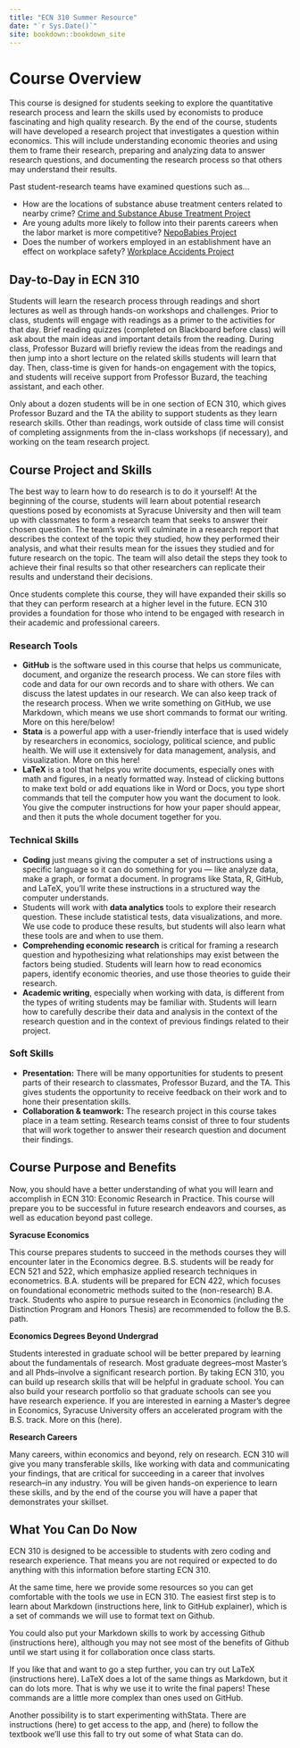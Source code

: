 ```yaml
--- 
title: "ECN 310 Summer Resource"
date: "`r Sys.Date()`"
site: bookdown::bookdown_site
---
```


# Course Overview

This course is designed for students seeking to explore the quantitative research process and learn the skills used by economists to produce fascinating and high quality research. By the end of the course, students will have developed a research project that investigates a question within economics. This will include understanding economic theories and using them to frame their research, preparing and analyzing data to answer research questions, and documenting the research process so that others may understand their results. 

Past student-research teams have examined questions such as…

- How are the locations of substance abuse treatment centers related to nearby crime? [Crime and Substance Abuse Treatment Project](https://www.kristybuzard.com/uploads/Final_Project_Crime.pdf)
- Are young adults more likely to follow into their parents careers when the labor market is more competitive? [NepoBabies Project](https://www.kristybuzard.com/uploads/Final_Project_NepoBabies.pdf)
- Does the number of workers employed in an establishment have an effect on workplace safety? [Workplace Accidents Project](https://www.kristybuzard.com/uploads/Final_Project_Accidents.pdf)


## Day-to-Day in ECN 310

Students will learn the research process through readings and short lectures as well as through hands-on workshops and challenges. Prior to class, students will engage with readings as a primer to the activities for that day. Brief reading quizzes (completed on Blackboard before class) will ask about the main ideas and important details from the reading. During class, Professor Buzard will briefly review the ideas from the readings and then jump into a short lecture on the related skills students will learn that day. Then, class-time is given for hands-on engagement with the topics, and students will receive support from Professor Buzard, the teaching assistant, and each other. 

Only about a dozen students will be in one section of ECN 310, which gives Professor Buzard and the TA the ability to support students as they learn research skills. Other than readings, work outside of class time will consist of completing assignments from the in-class workshops (if necessary), and working on the team research project.


## Course Project and Skills

The best way to learn how to do research is to do it yourself! At the beginning of the course, students will learn about potential research questions posed by economists at Syracuse University and then will team up with classmates to form a research team that seeks to answer their chosen question. The team’s work will culminate in a research report that describes the context of the topic they studied, how they performed their analysis, and what their results mean for the issues they studied and for future research on the topic. The team will also detail the steps they took to achieve their final results so that other researchers can replicate their results and understand their decisions.

Once students complete this course, they will have expanded their skills so that they can perform research at a higher level in the future. ECN 310 provides a foundation for those who intend to be engaged with research in their academic and professional careers. 

### Research Tools

- **GitHub** is the software used in this course that helps us communicate, document, and organize the research process. We can store files with code and data for our own records and to share with others. We can discuss the latest updates in our research. We can also keep track of the research process. When we write something on GitHub, we use Markdown, which means we use short commands to format our writing. More on this here/below! 
- **Stata** is a powerful app with a user-friendly interface that is used widely by researchers in economics, sociology, political science, and public health. We will use it extensively for data management, analysis, and visualization. More on this here!
- **LaTeX** is a tool that helps you write documents, especially ones with math and figures, in a neatly formatted way. Instead of clicking buttons to make text bold or add equations like in Word or Docs, you type short commands that tell the computer how you want the document to look. You give the computer instructions for how your paper should appear, and then it puts the whole document together for you.

### Technical Skills

- **Coding** just means giving the computer a set of instructions using a specific language so it can do something for you — like analyze data, make a graph, or format a document. In programs like Stata, R, GitHub, and LaTeX, you'll write these instructions in a structured way the computer understands.
- Students will work with **data analytics** tools to explore their research question. These include statistical tests, data visualizations, and more. We use code to produce these results, but students will also learn what these tools are and when to use them.
- **Comprehending economic research** is critical for framing a research question and hypothesizing what relationships may exist between the factors being studied. Students will learn how to read economics papers, identify economic theories, and use those theories to guide their research.
- **Academic writing**, especially when working with data, is different from the types of writing students may be familiar with. Students will learn how to carefully describe their data and analysis in the context of the research question and in the context of previous findings related to their project.

### Soft Skills

- **Presentation:** There will be many opportunities for students to present parts of their research to classmates, Professor Buzard, and the TA. This gives students the opportunity to receive feedback on their work and to hone their presentation skills.
- **Collaboration & teamwork:** The research project in this course takes place in a team setting. Research teams consist of three to four students that will work together to answer their research question and document their findings.

## Course Purpose and Benefits

Now, you should have a better understanding of what you will learn and accomplish in ECN 310: Economic Research in Practice. This course will prepare you to be successful in future research endeavors and courses, as well as education beyond past college. 

**Syracuse Economics**

This course prepares students to succeed in the methods courses they will encounter later in the Economics degree. B.S. students will be ready for ECN 521 and 522, which emphasize applied research techniques in econometrics. B.A. students will be prepared for ECN 422, which focuses on foundational econometric methods suited to the (non-research) B.A. track. Students who aspire to pursue research in Economics (including the Distinction Program and Honors Thesis) are recommended to follow the B.S. path.

**Economics Degrees Beyond Undergrad**

Students interested in graduate school will be better prepared by learning about the fundamentals of research. Most graduate degrees–most Master’s and all Phds–involve a significant research portion. By taking ECN 310, you can build up research skills that will be helpful in graduate school. You can also build your research portfolio so that graduate schools can see you have research experience.
If you are interested in earning a Master’s degree in Economics, Syracuse University offers an accelerated program with the B.S. track. More on this (here).

**Research Careers**

Many careers, within economics and beyond, rely on research. ECN 310 will give you many transferable skills, like working with data and communicating your findings, that are critical for succeeding in a career that involves research–in any industry. You will be given hands-on experience to learn these skills, and by the end of the course you will have a paper that demonstrates your skillset.

## What You Can Do Now

ECN 310 is designed to be accessible to students with zero coding and research experience. That means you are not required or expected to do anything with this information before starting ECN 310.

At the same time, here we provide some resources so you can get comfortable with the tools we use in ECN 310. The easiest first step is to learn about Markdown (instructions here, link to GitHub explainer), which is a set of commands we will use to format text on Github.

You could also put your Markdown skills to work by accessing Github (instructions here), although you may not see most of the benefits of Github until we start using it for collaboration once class starts. 

If you like that and want to go a step further, you can try out LaTeX (instructions here). LaTeX does a lot of the same things as Markdown, but it can do lots more. That is why we use it to write the final papers! These commands are a little more complex than ones used on GitHub. 

Another possibility is to start experimenting withStata. There are instructions (here) to get access to the app, and (here) to follow the textbook we'll use this fall to try out some of what Stata can do.